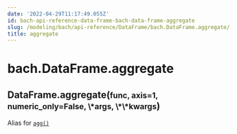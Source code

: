```yaml
---
date: '2022-04-29T11:17:49.055Z'
id: bach-api-reference-data-frame-bach-data-frame-aggregate
slug: /modeling/bach/api-reference/DataFrame/bach.DataFrame.aggregate/
title: aggregate
---
```


# bach.DataFrame.aggregate

<div class="method">
<h2 class="signature-class"><span class="additional-name">DataFrame.</span><span class="name">aggregate(</span><small class="parameter-list"><span class="parameter" id="func">func</span>, <span class="parameter" id="axis">axis=1</span>, <span class="parameter" id="numeric_only">numeric_only=False</span>, <span class="parameter" id="*">\*args</span>, <span class="parameter" id="**">\*\*kwargs</span></small>)</h2>


<div class="content">

Alias for [`agg()`](/docs/modeling/bach/api-reference/DataFrame/bach.DataFrame.agg/#bach.DataFrame.agg)


</div>

</div>

